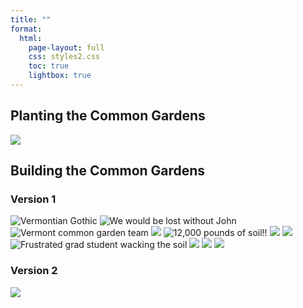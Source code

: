 ```yaml
---
title: ""
format: 
  html:
    page-layout: full
    css: styles2.css
    toc: true
    lightbox: true
---
```


<!-- [course website](https://samanthacsik.github.io/EDS-240-data-viz/){.btn target=_blank} [course catalog](https://bren.ucsb.edu/courses/eds-240){.btn target=_blank} -->


## Planting the Common Gardens  



![](./planting_common_garden_collage2.png){group="common-garden"}

## Building the Common Gardens 

### Version 1
::: {.photo-grid}
![Vermontian Gothic](building_the_common_gardens/americangothic.jpg){.lightbox group="NSFgarden"}
![We would be lost without John](building_the_common_gardens/function.jpg){.lightbox group="NSFgarden"}
![Vermont common garden team](building_the_common_gardens/group-photo.jpg){.lightbox group="NSFgarden"}
![](building_the_common_gardens/img-20180924-114625095_1.jpg){.lightbox group="NSFgarden"}
![12,000 pounds of soil!!](building_the_common_gardens/img-8405.jpg){.lightbox group="NSFgarden"}
![](building_the_common_gardens/img-8414.jpg){.lightbox group="NSFgarden"}
![](building_the_common_gardens/img-8414.jpg){.lightbox group="NSFgarden"}
![Frustrated grad student wacking the soil](building_the_common_gardens/img-8429.jpg){.lightbox group="NSFgarden"}
![](building_the_common_gardens/img-8574.jpg){.lightbox group="NSFgarden"}
![](building_the_common_gardens/soil-delivery-1.jpg){.lightbox group="NSFgarden"}
![](building_the_common_gardens/unnamed_2.jpg){.lightbox group="NSFgarden"}
:::


### Version 2

![](./building_the_common_gardens_collage2.png){.lightbox group="common-garden"}